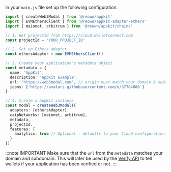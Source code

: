 
In your `main.js` file set up the following configuration.

```ts
import { createWeb3Modal } from '@reown/appkit'
import { EVMEthersClient } from '@reown/appkit-adapter-ethers'
import { mainnet, arbitrum } from '@reown/appkit/chains'

// 1. Get projectId from https://cloud.walletconnect.com
const projectId = 'YOUR_PROJECT_ID'

// 2. Set up Ethers adapter
const ethersAdapter = new EVMEthersClient()

// 3. Create your application's metadata object
const metadata = {
  name: 'AppKit',
  description: 'AppKit Example',
  url: 'https://web3modal.com', // origin must match your domain & subdomain
  icons: ['https://avatars.githubusercontent.com/u/37784886']
}

// 4. Create a AppKit instance
const modal = createWeb3Modal({
  adapters: [ethersAdapter],
  caipNetworks: [mainnet, arbitrum],
  metadata,
  projectId,
  features: {
    analytics: true // Optional - defaults to your Cloud configuration
  }
})
```

:::note IMPORTANT
Make sure that the `url` from the `metadata` matches your domain and subdomain. This will later be used by the [Verify API](../../../../cloud/verify.mdx) to tell wallets if your application has been verified or not.
:::
